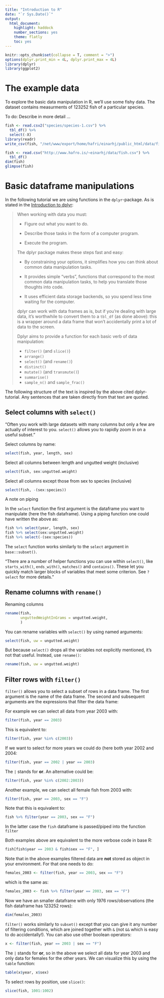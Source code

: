 ```yaml
---
title: "Introduction to R"
date: "`r Sys.Date()`"
output: 
  html_document: 
    highlight: haddock
    number_sections: yes
    theme: flatly
    toc: yes
---
```


```r
knitr::opts_chunk$set(collapse = T, comment = ">")
options(dplyr.print_min = 4L, dplyr.print_max = 4L)
library(dplyr)
library(ggplot2)
```

# The example data

To explore the basic data manipulation in R, we'll use some fishy data. The dataset contains measurments of 123252 fish of a particular species.

To do: Describe in more detail ...

```r
fish <- read.csv2("species/species-1.csv") %>%
  tbl_df() %>%
  select(-X)
library(readr)
write_csv(fish, "/net/www/export/home/hafri/einarhj/public_html/data/fish.csv")
```

```r
fish <- read.csv("http://www.hafro.is/~einarhj/data/fish.csv") %>%
  tbl_df()
dim(fish)
glimpse(fish)
```


# Basic dataframe manipulations

In the following tutorial we are using functions in the `dplyr`-package. As is stated in the [Introduction to dplyr](https://cran.rstudio.com/web/packages/dplyr/vignettes/introduction.html):

> When working with data you must:
>
>* Figure out what you want to do.
>
>* Describe those tasks in the form of a computer program.
>
>* Execute the program.
>
>The dplyr package makes these steps fast and easy:
>
>* By constraining your options, it simplifies how you can think about common data manipulation tasks.
>
>* It provides simple "verbs", functions that correspond to the most common data manipulation tasks, to help you translate those thoughts into code.
>
>* It uses efficient data storage backends, so you spend less time waiting for the computer.
>
> dplyr can work with data frames as is, but if you're dealing with large data, it's worthwhile to convert them to a `tbl_df` (as done above): this is a wrapper around a data frame that won't accidentally print a lot of data to the screen.
>
>Dplyr aims to provide a function for each basic verb of data manipulation:
>
>* `filter()` (and `slice()`)
>* `arrange()`
>* `select()` (and `rename()`)
>* `distinct()`
>* `mutate()` (and `transmute()`)
>* `summarise()`
>* `sample_n()` and `sample_frac()`

The following structure of the text is inspired by the above cited dplyr-tutorial. Any sentences that are taken directly from that text are quoted.

## Select columns with `select()`

"Often you work with large datasets with many columns but only a few are actually of interest to you. `select()` allows you to rapidly zoom in on a useful subset."

Select columns by name:
```r
select(fish, year, length, sex)
```

Select all columns between length and ungutted weight (inclusive)
```r
select(fish, sex:ungutted.weight)
```

Select all columns except those from sex to species (inclusive)
```r
select(fish, -(sex:species))
```


<div class="panel panel-warning">
<div class="panel-heading">A note on piping</div>
<div class="panel-body">

In the `select` function the first argument is the dataframe you want to manipulate (here the fish dataframe). Using a piping function one could have written the above as:

```r
fish %>% select(year, length, sex)
fish %>% select(sex:ungutted.weight)
fish %>% select(-(sex:species))
```

</div>
</div>



The `select` function works similarly to the `select` argument in `base::subset()`.

"There are a number of helper functions you can use within `select()`, like `starts_with()`, `ends_with()`, `matches()` and `contains()`. These let you quickly match larger blocks of variables that meet some criterion. See `?select` for more details."

## Rename columns with `rename()`

Renaming columns
```r
rename(fish,
       unguttedWeightInGrams = ungutted.weight,
       )
```

You can rename variables with `select()` by using named arguments:

```r
select(fish, uw = ungutted.weight)
```

But because `select()` drops all the variables not explicitly mentioned, it's not that useful. Instead, use `rename()`:

```r
rename(fish, uw = ungutted.weight)
```

## Filter rows with `filter()`

`filter()` allows you to select a subset of rows in a data frame. The first argument is the name of the data frame. The second and subsequent arguments are the expressions that filter the data frame:

For example we can select all data from year 2003 with:

```r
filter(fish, year == 2003)
```

This is equivalent to:
```r
filter(fish, year %in% c(2003))
```

If we want to select for more years we could do (here both year 2002 and 2004:
```r
filter(fish, year == 2002 | year == 2003)
```

The `|` stands for __or__. An alternative could be:
```r
filter(fish, year %in% c(2002:2003))
```

Another example, we can select all female fish from 2003 with:
```r
filter(fish, year == 2003, sex == "F")
```

Note that this is equivalent to:
```r
fish %>% filter(year == 2003, sex == "F")
```

In the latter case the `fish` dataframe is passed/piped into the function `filter`

Both examples above are equivalent to the more verbose code in base R:

```r
fish[fish$year == 2003 & fish$sex == "F", ]
```

Note that in the above examples filtered data are __not__ stored as object in your environment. For that one needs to do:
```r
females_2003 <- filter(fish, year == 2003, sex == "F")
```

which is the same as:
```r
females_2003 <- fish %>% filter(year == 2003, sex == "F")
```

Now we have an smaller dataframe with only 1976 rows/observations (the fish dataframe has 123252 rows):
```r
dim(females_2003)
```

`filter()` works similarly to `subset()` except that you can give it any number of filtering conditions, which are joined together with `&` (not `&&` which is easy to do accidentally!).  You can also use other boolean operators:

```r
x <- filter(fish, year == 2003 | sex == "F")
```

The `|` stands for __or__, so in the above we select all data for year 2003 and only data for females for the other years. We can visualize this by using the `table` function:
```r
table(x$year, x$sex)
```

To select rows by position, use `slice()`:

```r
slice(fish, 1001:1002)
```
